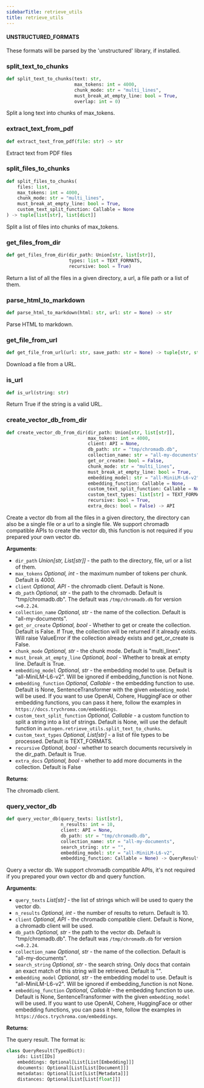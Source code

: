 ```yaml
---
sidebarTitle: retrieve_utils
title: retrieve_utils
---
```


#### UNSTRUCTURED\_FORMATS

These formats will be parsed by the 'unstructured' library, if installed.

### split\_text\_to\_chunks

```python
def split_text_to_chunks(text: str,
                         max_tokens: int = 4000,
                         chunk_mode: str = "multi_lines",
                         must_break_at_empty_line: bool = True,
                         overlap: int = 0)
```

Split a long text into chunks of max_tokens.

### extract\_text\_from\_pdf

```python
def extract_text_from_pdf(file: str) -> str
```

Extract text from PDF files

### split\_files\_to\_chunks

```python
def split_files_to_chunks(
    files: list,
    max_tokens: int = 4000,
    chunk_mode: str = "multi_lines",
    must_break_at_empty_line: bool = True,
    custom_text_split_function: Callable = None
) -> tuple[list[str], list[dict]]
```

Split a list of files into chunks of max_tokens.

### get\_files\_from\_dir

```python
def get_files_from_dir(dir_path: Union[str, list[str]],
                       types: list = TEXT_FORMATS,
                       recursive: bool = True)
```

Return a list of all the files in a given directory, a url, a file path or a list of them.

### parse\_html\_to\_markdown

```python
def parse_html_to_markdown(html: str, url: str = None) -> str
```

Parse HTML to markdown.

### get\_file\_from\_url

```python
def get_file_from_url(url: str, save_path: str = None) -> tuple[str, str]
```

Download a file from a URL.

### is\_url

```python
def is_url(string: str)
```

Return True if the string is a valid URL.

### create\_vector\_db\_from\_dir

```python
def create_vector_db_from_dir(dir_path: Union[str, list[str]],
                              max_tokens: int = 4000,
                              client: API = None,
                              db_path: str = "tmp/chromadb.db",
                              collection_name: str = "all-my-documents",
                              get_or_create: bool = False,
                              chunk_mode: str = "multi_lines",
                              must_break_at_empty_line: bool = True,
                              embedding_model: str = "all-MiniLM-L6-v2",
                              embedding_function: Callable = None,
                              custom_text_split_function: Callable = None,
                              custom_text_types: list[str] = TEXT_FORMATS,
                              recursive: bool = True,
                              extra_docs: bool = False) -> API
```

Create a vector db from all the files in a given directory, the directory can also be a single file or a url to
a single file. We support chromadb compatible APIs to create the vector db, this function is not required if
you prepared your own vector db.

**Arguments**:

- `dir_path` _Union[str, List[str]]_ - the path to the directory, file, url or a list of them.
- `max_tokens` _Optional, int_ - the maximum number of tokens per chunk. Default is 4000.
- `client` _Optional, API_ - the chromadb client. Default is None.
- `db_path` _Optional, str_ - the path to the chromadb. Default is "tmp/chromadb.db". The default was `/tmp/chromadb.db` for version `<=0.2.24`.
- `collection_name` _Optional, str_ - the name of the collection. Default is "all-my-documents".
- `get_or_create` _Optional, bool_ - Whether to get or create the collection. Default is False. If True, the collection
  will be returned if it already exists. Will raise ValueError if the collection already exists and get_or_create is False.
- `chunk_mode` _Optional, str_ - the chunk mode. Default is "multi_lines".
- `must_break_at_empty_line` _Optional, bool_ - Whether to break at empty line. Default is True.
- `embedding_model` _Optional, str_ - the embedding model to use. Default is "all-MiniLM-L6-v2". Will be ignored if
  embedding_function is not None.
- `embedding_function` _Optional, Callable_ - the embedding function to use. Default is None, SentenceTransformer with
  the given `embedding_model` will be used. If you want to use OpenAI, Cohere, HuggingFace or other embedding
  functions, you can pass it here, follow the examples in `https://docs.trychroma.com/embeddings`.
- `custom_text_split_function` _Optional, Callable_ - a custom function to split a string into a list of strings.
  Default is None, will use the default function in `autogen.retrieve_utils.split_text_to_chunks`.
- `custom_text_types` _Optional, List[str]_ - a list of file types to be processed. Default is TEXT_FORMATS.
- `recursive` _Optional, bool_ - whether to search documents recursively in the dir_path. Default is True.
- `extra_docs` _Optional, bool_ - whether to add more documents in the collection. Default is False
  

**Returns**:

  The chromadb client.

### query\_vector\_db

```python
def query_vector_db(query_texts: list[str],
                    n_results: int = 10,
                    client: API = None,
                    db_path: str = "tmp/chromadb.db",
                    collection_name: str = "all-my-documents",
                    search_string: str = "",
                    embedding_model: str = "all-MiniLM-L6-v2",
                    embedding_function: Callable = None) -> QueryResult
```

Query a vector db. We support chromadb compatible APIs, it's not required if you prepared your own vector db
and query function.

**Arguments**:

- `query_texts` _List[str]_ - the list of strings which will be used to query the vector db.
- `n_results` _Optional, int_ - the number of results to return. Default is 10.
- `client` _Optional, API_ - the chromadb compatible client. Default is None, a chromadb client will be used.
- `db_path` _Optional, str_ - the path to the vector db. Default is "tmp/chromadb.db". The default was `/tmp/chromadb.db` for version `<=0.2.24`.
- `collection_name` _Optional, str_ - the name of the collection. Default is "all-my-documents".
- `search_string` _Optional, str_ - the search string. Only docs that contain an exact match of this string will be retrieved. Default is "".
- `embedding_model` _Optional, str_ - the embedding model to use. Default is "all-MiniLM-L6-v2". Will be ignored if
  embedding_function is not None.
- `embedding_function` _Optional, Callable_ - the embedding function to use. Default is None, SentenceTransformer with
  the given `embedding_model` will be used. If you want to use OpenAI, Cohere, HuggingFace or other embedding
  functions, you can pass it here, follow the examples in `https://docs.trychroma.com/embeddings`.
  

**Returns**:

  The query result. The format is:
  
```python
class QueryResult(TypedDict):
    ids: List[IDs]
    embeddings: Optional[List[List[Embedding]]]
    documents: Optional[List[List[Document]]]
    metadatas: Optional[List[List[Metadata]]]
    distances: Optional[List[List[float]]]
```


